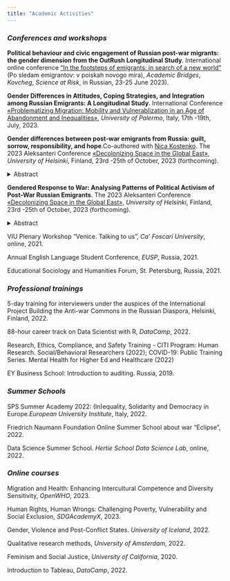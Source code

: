 ```yaml
---
title: "Academic Activities"
---
```


<!-- This css code to control size of the page title. Here it is 0 to make it invisible -->

```{=html}
<style>
.title {
  font-size: 0px;
}
</style>
```
### *Conferences and workshops*

**Political behaviour and civic engagement of Russian post-war migrants: the gender dimension from the OutRush Longitudinal Study**. International online conference ["In the footsteps of emigrants: in search of a new world"](http://www.academicbridges.sbs/?page_id=290&lang=ru) (Po sledam emigrantov: v poiskah novogo mira), *Academic Bridges*, *Kovcheg*, *Science at Risk*, in Russian, 23-25 June 2023).

**Gender Differences in Attitudes, Coping Strategies, and Integration among Russian Emigrants: A Longitudinal Study.** International Conference [«Problematizing Migration: Mobility and Vulnerablization in an Age of Abandonment and Inequalities»](https://www.fabula.org/actualites/115258/problematizing-migration-mobility-and-vulnerablization-in-an-age-of-abandonment-and-inequalities.html), *University of Palermo*, Italy, 17th -19th, July, 2023.

**Gender differences between post-war emigrants from Russia: guilt, sorrow, responsibility, and hope**.Co-authored with [Niсa Kostenko](https://il.linkedin.com/in/veronica-kostenko-b6bb6a26). The 2023 Aleksanteri Conference [«Decolonizing Space in the Global East»](https://www.helsinki.fi/en/conferences/decolonizing-space-global-east), *University of Helsinki*, Finland, 23rd -25th of October, 2023 (forthcoming).
    
<details>

<summary>Abstract</summary>

*Using Outrush panel data collected from the initiative independent project we study how women and men who emigrated from Russia after 24.02.2022 differ in their attitudes. We specifically focus on their coping strategies, their modes of incorporation into receiving societies, their bonds with Russia, fears, and plans for the future. Women tend to feel more sorrow and pain, to miss their relatives and friends who stayed in Russia more than men, and are more often depressed and frustrated. Their political attitudes and political activities abroad also show diverse trends. Thus, women are more likely than men to take part in protests, sign petitions and post on social media. In addition, in both the first and second waves of the survey, women are more likely than men to volunteer, to help Ukrainian emigrants, and to donate to Russian and local NGOs. It is also noteworthy that women more actively try to integrate into the host community, learning local languages more readily than men. However, they were also more inclined to report experiencing discrimination from both locals in the host countries and local authorities. As we have 3 waves of data collected from the same people, we can trace the changes in various attitudes of women and men in emigration which allows for broader generalizations on the interaction of gender and migration status.*
    
</details>
    
**Gendered Response to War: Analysing Patterns of Political Activism of Post-War Russian Emigrants**. The 2023 Aleksanteri Conference [«Decolonizing Space in the Global East»](https://www.helsinki.fi/en/conferences/decolonizing-space-global-east), *University of Helsinki*, Finland, 23rd -25th of October, 2023 (forthcoming).
    
<details>

<summary>Abstract</summary>

*In the wake of Russia's invasion of Ukraine, gender dynamics in political activism have come to the fore. While the media has reported extensively on the rise of a feminist anti-war resistance movement, the question remains whether there are indeed tangible gender differences in the political behaviour of post-war migrants and, if so, what factors underpin these differences. Although historical narratives depict politics as a predominantly male domain, with women traditionally showing lower levels of political engagement, recent shifts suggest a more complex landscape. Analyzing data from the OutRush panel survey, this study reveals that women, despite reporting heightened feelings of depression and a bleak outlook, consistently exhibit increased political and civic activism compared to men---except in assistance to fellow Russians. Intriguingly, conventional indicators, such as political interest and trust, displayed no gender disparity. A regression analysis posits that feelings of responsibility and the urge for reparations account for the observed gender gap, suggesting that these emotions might play a pivotal role in fueling women's political fervor. To refine our understanding of gendered motivations, a forthcoming Blinder-Oaxaca decomposition analysis will examine whether emotions such as responsibility and reparations drive political and civic engagement differently across genders. The quantitative data is complemented by extensive qualitative research, including interviews with numerous feminist anti-war resistance activists. These interviews explore their personal views on the contrasting experiences of male and female activists, and examines how gender norms and institutional frameworks in their host countries either support or hinder their activist endeavours. This research hopes to illuminate the intricate tapestry of gendered political activism in post-war migration scenarios.*

</details>

VIU Plenary Workshop "Venice. Talking to us", *Ca' Foscari University*, online, 2021.

Annual English Language Student Conference, *EUSP*, Russia, 2021.

Educational Sociology and Humanities Forum, St. Petersburg, Russia, 2021.

### *Professional trainings*
 
5-day training for interviewers under the auspices of the International Project Building the Anti-war Commons in the Russian Diaspora, Helsinki, Finland, 2022.
 
88-hour career track on Data Scientist with R, *DataCamp*, 2022.
 
Research, Ethics, Compliance, and Safety Training - CITI Program: Human Research. Social/Behavioral Researchers (2022); COVID-19: Public Training Series. Mental Health for Higher Ed and Healthcare (2022)

EY Business School: Introduction to auditing. Russia, 2019.
 
### *Summer Schools*

SPS Summer Academy 2022: (In)equality, Solidarity and Democracy in Europe.*European University Institute*, Italy, 2022.
 
Friedrich Naumann Foundation Online Summer School about war “Eclipse”, 2022.
 
Data Science Summer School. *Hertie School Data Science Lab*, online, 2022.
 
### *Online courses*

Migration and Health: Enhancing Intercultural Competence and Diversity Sensitivity, *OpenWHO*, 2023.
 
Human Rights, Human Wrongs: Challenging Poverty, Vulnerability and Social Exclusion, *SDGAcademyX*, 2023.
 
Gender, Violence and Post-Conflict States. *University of Iceland*, 2022.
 
Qualitative research methods, *University of Amsterdam*, 2022.
 
Feminism and Social Justice, *University of California*, 2020.
 
Introduction to Tableau, *DataCamp*, 2022.
